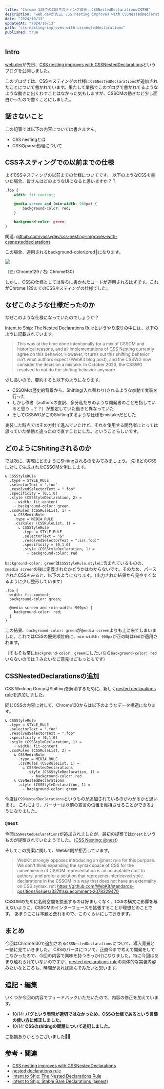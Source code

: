 ```yaml
---
title: "Chrome 130でのCSSネスティング改善: CSSNestedDeclarationsの詳細"
description: "web.devが先日、CSS nesting improves with CSSNestedDeclarationsというブログを公開しました。このブログでは、CSSネスティングの仕様にCSSNestedDeclarationsが追加されたことについて書かれています。導入背景やCSSOMの動きなどが少し面白かったのでブログにまとめました。"
date: "2024/10/13"
updatedAt: "2024/10/13"
path: "css-nesting-improves-with-cssnesteddeclarations"
published: true
---
```


## Intro

[web.dev](https://web.dev/?hl=en)が先日、[CSS nesting improves with CSSNestedDeclarations](https://web.dev/blog/css-nesting-cssnesteddeclarations?hl=en)というブログを公開しました。

このブログでは、CSSネスティングの仕様に`CSSNestedDeclarations`が追加されたことについて書かれています。果たして業務でこのブログで書かれてるようなような動きに出くわすことはなかった気もしますが、CSSOMの動きなど少し面白かったので書くことにしました。

## 話さないこと

この記事では以下の内容については書きません。

- CSS nestingとは
- CSSのparse処理について

## CSSネスティングでの以前までの仕様

まずCSSネスティングの以前までの仕様についてです。
以下のようなCSSを書いた場合、皆さんはどのようなUIになると思いますか？？

```css
.foo {
	width: fit-content;

	@media screen and (min-width: 900px) {
		background-color: red;
	}

	background-color: green;
}
```

関連: [github.com/yossydev/css-nesting-improves-with-cssnesteddeclarations](https://github.com/yossydev/css-nesting-improves-with-cssnesteddeclarations)

この場合、適用されるbackground-colorはred🛑になります。

<img src="https://github.com/user-attachments/assets/d2c31c61-c0fc-4584-a26f-ae813863db64"/>

（左: Chrome129 / 右: Chrome130）

しかし、CSSの仕様としては後ろに書かれたコードが適用されるはずです。これがChrome 129までのCSSネスティングの仕様でした。

## なぜこのような仕様だったのか

なぜこのような仕様になっていたのでしょうか？

[Intent to Ship: The Nested Declarations Rule](https://groups.google.com/a/chromium.org/g/blink-dev/c/Do1Xyu-PzyU/m/Xn1IjDtPAQAJ)というやり取りの中には、以下のように記載されています。

> This was at the time done intentionally for a mix of CSSOM and historical reasons, and all implementations of CSS Nesting currently agree on this behavior. However, it turns out this shifting behavior isn’t what authors expect (WebKit blog post), and the CSSWG now consider the decision a mistake. In October 2023, the CSSWG resolved to not do the shifting behavior anymore 

少し長いので、要約すると以下のようになります。

- CSSOMの歴史的背景から、Shifting(入れ替わり)されるような挙動で実装を行った
- しかし作者（authorsの直訳、多分私たちのような開発者のことを指していると思う...？？）が想定していた動きと異なっていた
- そしてCSSWGがこのShiftingするような仕様をmistakeだとした

実装した時点ではその方針で進んでいたけど、それを使用する開発者にとっては思っていた挙動と違ったので直すことにした。ということらしいです。


## どのようにShitingされるのか

では次に、実際にどのようにShitingされるのをみてみましょう。
先ほどのCSSに対して生成されたCSSOMを例にします。

```
↳ CSSStyleRule
  .type = STYLE_RULE
  .selectorText = ".foo"
  .resolvedSelectorText = ".foo"
  .specificity = (0,1,0)
  .style (CSSStyleDeclaration, 2) =
    - width: fit-content
    - background-color: green
  .cssRules (CSSRuleList, 1) =
    ↳ CSSMediaRule
    .type = MEDIA_RULE
    .cssRules (CSSRuleList, 1) =
      ↳ CSSStyleRule
        .type = STYLE_RULE
        .selectorText = "&"
        .resolvedSelectorText = ":is(.foo)"
        .specificity = (0,1,0)
        .style (CSSStyleDeclaration, 1) =
          - background-color: red
```

`background-color: green`は`CSSStyleRule.style`に含まれているものの、`@media screen`の後に定義されたかどうかはわからないです。そのため、パースされたCSSをみると、以下のようになります。（出力された結果から見やすくなるように少し整形しています）

```
.foo {
  width: fit-content; 
  background-color: green;

  @media screen and (min-width: 900px) {
    background-color: red;
  }
}
```

この結果、`background-color: green`が`@media screen`よりも上に来てしまいました。これではCSSの優先順位的に、`min-width: 900px`が正の時はredが適用されます。

（そもそも常に`background-color: green`にしたいなら`background-color: red`いらないのでは？みたいなご意見はごもっともです）

## CSSNestedDeclarationsの追加

CSS Working GroupはShiftingを解消するために、新しく[nested declarations rule](https://drafts.csswg.org/css-nesting/#nested-declarations-rule)を追加しました。

同じCSSの内容に対して、Chrome130からは以下のようなデータ構造になります。

```
↳ CSSStyleRule
  .type = STYLE_RULE
  .selectorText = ".foo"
  .resolvedSelectorText = ".foo"
  .specificity = (0,1,0)
  .style (CSSStyleDeclaration, 1) =
    - width: fit-content
  .cssRules (CSSRuleList, 2) =
    ↳ CSSMediaRule
      .type = MEDIA_RULE
      .cssRules (CSSRuleList, 1) =
        ↳ CSSNestedDeclarations
          .style (CSSStyleDeclaration, 1) =
            - background-color: red
    ↳ CSSNestedDeclarations
      .style (CSSStyleDeclaration, 1) =
        - background-color: green
```

今度は`CSSNestedDeclarations`というものが追加されているのがわかるかと思います。
これにより、パーサーは以前の宣言の位置を維持させることができるようになりました。

### `@nest`

今回`CSSNestedDeclarations`が追加されましたが、最初の提案では`@nest`というものが提案されていたようでした。（[CSS Nesting: @nest](https://github.com/WebKit/standards-positions/issues/337)）

そしてこの提案に関して、Webkit側が拒否しています。

> WebKit strongly opposes introducing an @nest rule for this purpose. We don't think expanding the syntax space of CSS for the convenience of CSSOM representation is an acceptable cost to authors, and prefer a solution that represents interleaved style declarations in the CSSOM in a way that does not have an externality on CSS syntax.
> ref: https://github.com/WebKit/standards-positions/issues/337#issuecomment-2078329470

CSSOMのために名前空間を拡張するのは好ましくなく、CSSの構文に影響を与えないように、CSSOMのインターフェースを拡張することが理想とのことです。
あまりここは本題と逸れるので、このくらいにしておきます。

## まとめ

今回はChrome130で追加される`CSSNestedDeclarations`について、導入背景と一緒に見ていきました。
CSSのパースについて、正直今まで考えて開発をしてこなかったので、今回の内容で興味を持つきっかけになりました。特に今回はあまり触れられていないのですが、[nested declarations rule](https://drafts.csswg.org/css-nesting/#nested-declarations-rule)の具体的な実装内容みたいなところも、時間があれば読んでみたいと思います。

## 追記・編集

いくつか今回の内容でフィードバックいただいたので、内容の修正を加えています。

- 10/14: **バグという表現が適切ではなかっため、CSSの仕様であるという言葉の使い方に修正しました。**
- 10/14: **CSSのshitingの問題について追記しました。**

ご指摘ありがとうございました🙇‍♂️

## 参考・関連

- [CSS nesting improves with CSSNestedDeclarations](https://web.dev/blog/css-nesting-cssnesteddeclarations?hl=en)
- [nested declarations rule](https://drafts.csswg.org/css-nesting/#nested-declarations-rule)
- [Intent to Ship: The Nested Declarations Rule](https://groups.google.com/a/chromium.org/g/blink-dev/c/Do1Xyu-PzyU/m/Xn1IjDtPAQAJ) 
- [Intent to Ship: Stable Bare Declarations (@nest)](https://groups.google.com/a/chromium.org/g/blink-dev/c/prg4CN0eEGg)
